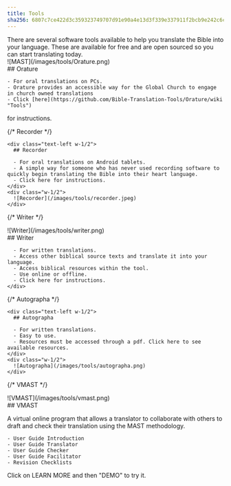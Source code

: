 ```yaml
---
title: Tools
sha256: 6807c7ce422d3c359323749707d91e90a4e13d3f339e337911f2bcb9e242c6cb
---
```


<div class="flex flex-col gap-8">

  <div class="text-center">
    There are several software tools available to help you translate the Bible into your language. These are available for free and are open sourced so you can start translating today.
  </div>
  <div class="md:(flex flex-row) mt-12 gap-4">
    <div class="w-1/2">
      ![MAST](/images/tools/Orature.png)
    </div>
    <div class="text-left w-1/2">
  ## Orature

    - For oral translations on PCs.
    - Orature provides an accessible way for the Global Church to engage in church owned translations
    - Click [here](https://github.com/Bible-Translation-Tools/Orature/wiki "Tools")
for instructions.
    </div>
  </div>
    
  {/* Recorder */}
  <div class="md:(flex flex-row) mt-12 gap-4">
  
    <div class="text-left w-1/2">
      ## Recorder

      - For oral translations on Android tablets.
      - A simple way for someone who has never used recording software to quickly begin translating the Bible into their heart language.
      - Click here for instructions.
    </div>
    <div class="w-1/2">
      ![Recorder](/images/tools/recorder.jpeg)
    </div>
  </div>
    
  {/* Writer */}
  <div class="md:(flex flex-row) mt-12 gap-4">
    <div class="w-1/2">
      ![Writer](/images/tools/writer.png)
    </div>
    <div class="text-left w-1/2">
      ## Writer

      - For written translations.
      - Access other biblical source texts and translate it into your language.
      - Access biblical resources within the tool.
      - Use online or offline.
      - Click here for instructions.
    </div>
  </div>
    

  {/* Autographa */}
  <div class="md:(flex flex-row) mt-12 gap-4">
  
    <div class="text-left w-1/2">
      ## Autographa

      - For written translations.
      - Easy to use.
      - Resources must be accessed through a pdf. Click here to see available resources.
    </div>
    <div class="w-1/2">
      ![Autographa](/images/tools/autographa.png)
    </div>
  </div>
    

  {/* VMAST */}
  <div class="md:(flex flex-row) mt-12 gap-4">
    <div class="w-1/2">
      ![VMAST](/images/tools/vmast.png)
    </div>
    <div class="text-left w-1/2">
      ## VMAST

  A virtual online program that allows a translator to collaborate with others to draft and check their translation using the MAST methodology.

    - User Guide Introduction
    - User Guide Translator
    - User Guide Checker
    - User Guide Facilitator
    - Revision Checklists

  Click on LEARN MORE and then "DEMO" to try it.
    </div>
  </div>
  

</div>